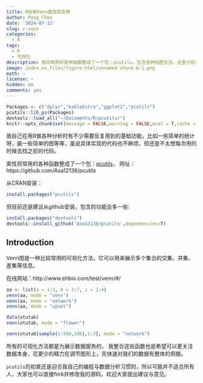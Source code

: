 ```yaml
---
title: R绘制Venn图及其变换
author: Peng Chen
date: '2024-07-12'
slug: r-venn
categories:
  - R
tags:
  - R
  - 可视化
description: 我将常用的各种函数整成了一个包：pcutils，包含各种绘图方法，这里介绍一下绘制Venn图及其变换，如花瓣图，Upset图，Venn网络图等。
image: index.en_files/figure-html/unnamed-chunk-6-1.png
math: ~
license: ~
hidden: no
comments: yes
---
```


```r
Packages <- c("dplyr","kableExtra","ggplot2","pcutils")
pcutils::lib_ps(Packages)
devtools::load_all("~/Documents/R/pcutils/")
knitr::opts_chunk$set(message = FALSE,warning = FALSE,eval = T,cache = T)
```

我自己在用R做各种分析时有不少需要反复用到的基础功能，比如一些简单的统计呀，画一些简单的图等等，虽说具体实现的代码也不麻烦，但还是不太想每次用的时候去找之前的代码。

索性将常用的各种函数整成了一个包：[pcutils](https://github.com/Asa12138/pcutils)，
网址：https://github.com/Asa12138/pcutils 

从CRAN安装：

```r
install.packages("pcutils")
```

但目前还是建议从github安装，包含的功能会多一些:
```r
install.packages("devtools")
devtools::install_github('Asa12138/pcutils',dependencies=T)
```

## Introduction

Venn图是一种比较常用的可视化方法，它可以用来展示多个集合的交集、并集、差集等信息。

在线网站：http://www.ehbio.com/test/venn/#/


```r
aa <- list(a = 1:3, b = 3:7, c = 2:4)
venn(aa, mode = "venn")
venn(aa, mode = "network")
venn(aa, mode = "upset")

data(otutab)
venn(otutab, mode = "flower")

venn(otutab[sample(1:500,100),1:3], mode = "network")
```

所有的可视化方法都是为展示数据服务的，
我整合这些函数也是希望可以更关注数据本身，花更少的精力在调节图形上，先快速对我们的数据有整体的把握。

`pcutils`的初衷还是迎合我自己的编程与数据分析习惯的，所以可能并不适合所有人，大家也可以直接fork并修改我的源码，欢迎大家提出建议与意见。

